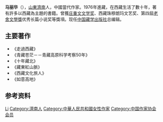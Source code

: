 '''马丽华'''（{{bd|1953年}}），[[山東|山東]][[濟南|濟南]]人，中國當代作家。1976年進藏，在西藏生活了數十年，著有許多以西藏為主題的書籍。曾獲[[庄重文文学奖|庄重文文学奖]]、西藏珠穆朗玛文艺奖、第四屆[[老舍文學獎|老舍文學獎]]优秀长篇小说奖等獎項。现任[[中国藏学出版社|中国藏学出版社]]总编辑。

== 主要著作 ==
*《走過西藏》
*《青藏苍茫－－青藏高原科学考察50年》
*《十年藏北》
*《藏東紅山脈》
*《西藏文化旅人》
*《如意高地》

== 参考资料 ==
{{reflist}}

{{中國作家小作品}}
{{老舍文学奖优秀长篇小说奖}}
{{庄重文文学奖}}
{{中国作家协会第六届全国委员会}}
{{中国作家协会第七届全国委员会}}
{{中国作家协会第八届全国委员会}}
{{中国作家协会第九届全国委员会}}

{{Authority control}}
{{DEFAULTSORT:Ma马丽华}}
[[Category:馬姓|Li]]
[[Category:濟南人|Category:濟南人]]
[[Category:中華人民共和國女性作家|Category:中華人民共和國女性作家]]
[[Category:中国作家协会会员|Category:中国作家协会会员]]